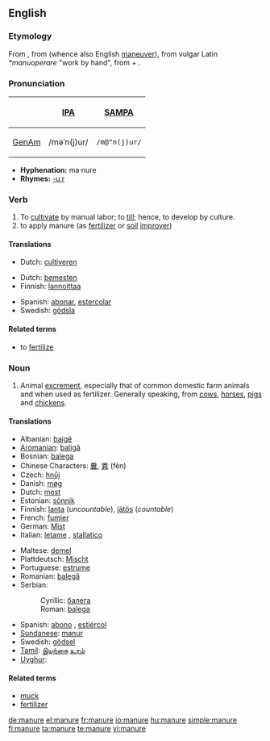 ==English==

===Etymology===
From {{etyl|enm|en}} {{term|manuren||to manure|lang=enm}}, from {{etyl|fro|en}} {{term|manovrer|lang=fro}} (whence also English [[maneuver]]), from vulgar Latin ''*manuoperare'' "work by hand", from {{etyl|la|en}} {{term|manus|manu||by hand|lang=la}} + {{term|operari||to work|lang=la}}.

===Pronunciation===
{| border=1 cellpadding=5
! !! [[w:International Phonetic Alphabet|IPA]] !! [[w:SAMPA|SAMPA]]
|-
! [[GenAm]]
| /məˈn(j)ur/ || <tt>/m@"n(j)ur/</tt>
|}

* '''Hyphenation:''' ma·nure
* '''Rhymes:''' [[Rhymes:English:-uːr|-uːr]]

===Verb===
{{en-verb|manur|es}}

# To [[cultivate]] by manual labor; to [[till]]; hence, to develop by culture.
# to apply manure (as [[fertilizer]] or [[soil]] [[improver]])

====Translations====
{{trans-top|Cultivate by manual labor}}
* Dutch: [[cultiveren]]
{{trans-mid}}
{{trans-bottom}}

{{trans-top|Apply manure}}
* Dutch: [[bemesten]]
* Finnish: [[lannoittaa]]
{{trans-mid}}
* Spanish: [[abonar]], [[estercolar]]
* Swedish: [[gödsla]]
{{trans-bottom}}

====Related terms====
* to [[fertilize]]

===Noun===
{{en-noun|-}}

# Animal [[excrement]], especially that of common domestic farm animals and when used as fertilizer. Generally speaking, from [[cow]]s, [[horse]]s, [[pig]]s and [[chicken]]s.

====Translations====
{{trans-top|excrement}}
* Albanian: [[bajgë]]
* [[Aromanian]]: [[baligă]]
* Bosnian: [[balega]] {{f}}
* Chinese Characters: [[糞]], [[粪]] (fèn)
* Czech: [[hnůj]] {{m}}
* Danish: [[møg]]
* Dutch: [[mest]] {{m}}
* Estonian: [[sõnnik]]
* Finnish: [[lanta]] (''uncountable''), [[jätös]] (''countable'')
* French: [[fumier]] {{m}}
* German: [[Mist]] {{m}}
* Italian: [[letame]] {{m}}, [[stallatico]] {{m}}
{{trans-mid}}
* Maltese: [[demel]] {{m}}
* Plattdeutsch: [[Mischt]] {{m}}
* Portuguese: [[estrume]] {{m}}
* Romanian: [[balegă]] {{f}}
* Serbian:
*: Cyrillic: [[балега]] {{f}}
*: Roman: [[balega]] {{f}}
* Spanish: [[abono]] {{m}}, [[estiércol]] {{m}}
* [[Sundanese]]: [[manur]]
* Swedish: [[gödsel]]
* [[Tamil]]: [[இயற்கை]] [[உரம்]]
* [[Uyghur]]: {{ug-Arab|[[چىلە]]}}
{{trans-bottom}}

====Related terms====
* [[muck]]
* [[fertilizer]]

[[de:manure]]
[[el:manure]]
[[fr:manure]]
[[io:manure]]
[[hu:manure]]
[[simple:manure]]
[[fi:manure]]
[[ta:manure]]
[[te:manure]]
[[vi:manure]]